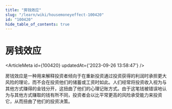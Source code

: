 ```yaml
---
title: "房钱效应"
slug: "/learn/wiki/housemoneyeffect-100420"
id: "100420"
hide_table_of_contents: true
---
```



# 房钱效应

<ArticleMeta id={100420} updatedAt={'2023-09-26 13:58:47'} />
<div className='border-solid border-b border-t-0 my-4 border-[var(--ifm-color-gray-300)]' />

房钱效应是一种用来解释投资者倾向于在重新投资通过投资获得的利润时承担更大风险的理论，而不会在投资他们的储蓄或工资时如此。人们经常将投资收入视为与其他方式赚得的金钱分开，这扭曲了他们的心理记账方式。由于这笔钱被错误地认为与其他方式赚取的钱有所不同，投资者会以比平常更高的风险承受能力来投资它，从而扭曲了他们的投资决策。
